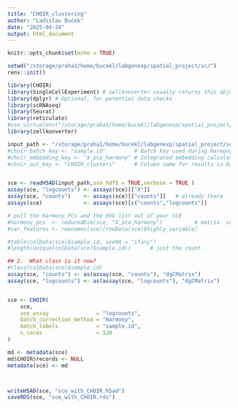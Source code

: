 ```yaml
---
title: "CHOIR_clustering"
author: "Ladislav Buček"
date: "2025-04-24"
output: html_document
---
```


```r
knitr::opts_chunk$set(echo = TRUE)
```
```r
setwd("/storage/praha1/home/bucekl/labgenexp/spatial_project/sc/")
renv::init()
```

```r
library(CHOIR)
library(SingleCellExperiment) # zellkonverter usually returns this object type
library(dplyr) # Optional, for potential data checks
library(scRNAseq)
library(Seurat)
library(reticulate)
#use_virtualenv("/storage/praha1/home/bucekl/labgenexp/spatial_project/venv", required = TRUE)
library(zellkonverter)
```

```r

input_path <- "/storage/praha1/home/bucekl/labgenexp/spatial_project/sc/choir_intermediate/adata_integrated_for_choir.h5ad"
#choir_batch_key <- "sample.id"         # Batch key used during Harmony
#choir_embedding_key <- "X_pca_harmony" # Integrated embedding calculated in Python
#choir_out_key <- "CHOIR_clusters"      # Column name for results in R/Python object metadata


sce <- readH5AD(input_path,use_hdf5 = TRUE,verbose = TRUE )
assay(sce, "logcounts") <- assays(sce)[["X"]]
assay(sce, "counts")    <- assays(sce)[["counts"]]   # already there
assays(sce)             <- assays(sce)[c("counts","logcounts")]

```


```r

# pull the Harmony PCs and the HVG list out of your SCE
#harmony_pcs  <- reducedDim(sce, "X_pca_harmony")          # matrix  cells × dims
#var_features <- rownames(sce)[rowData(sce)$highly_variable]

#table(colData(sce)$sample.id, useNA = "ifany")
#length(unique(colData(sce)$sample.id))      # just the count

## 2.  What class is it now?
#class(colData(sce)$sample.id)
assay(sce, "counts") <- as(assay(sce, "counts"), "dgCMatrix")
assay(sce, "logcounts") <- as(assay(sce, "logcounts"), "dgCMatrix")


sce <- CHOIR(
    sce,
    use_assay               = "logcounts",
    batch_correction_method = "Harmony",
    batch_labels            = "sample.id",
    n_cores                 = 120
)

md <- metadata(sce)
md$CHOIR$records <- NULL      
metadata(sce) <- md



writeH5AD(sce, "sce_with_CHOIR.h5ad")
saveRDS(sce, "sce_with_CHOIR.rds")
```